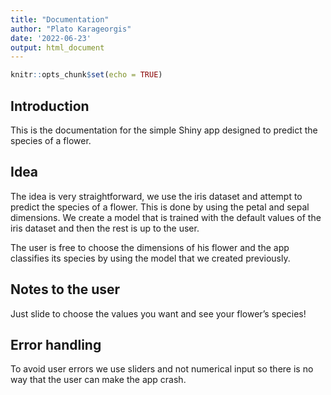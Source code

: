 ```yaml
---
title: "Documentation"
author: "Plato Karageorgis"
date: '2022-06-23'
output: html_document
---
```


```r
knitr::opts_chunk$set(echo = TRUE)
```

## Introduction

This is the documentation for the simple Shiny app designed to predict the species of a flower.

## Idea

The idea is very straightforward, we use the iris dataset and attempt to predict the species of a flower. This is done by 
using the petal and sepal dimensions. We create a model that is trained with the default values of the iris dataset and 
then the rest is up to the user.

The user is free to choose the dimensions of his flower and the app classifies its species by using the model that we created 
previously.

## Notes to the user

Just slide to choose the values you want and see your flower's species!

## Error handling

To avoid user errors we use sliders and not numerical input so there is no way that the user can make the app crash.
